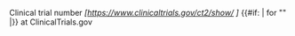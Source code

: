 Clinical trial number ''[https://www.clinicaltrials.gov/ct2/show/{{{1}}} {{{1}}}]'' {{#if: {{{2|}}} | for "{{{2}}}" |}} at ClinicalTrials.gov <noinclude>
{{documentation}}
<!-- PLEASE ADD CATEGORIES TO THE /doc SUBPAGE, THANKS -->
</noinclude>